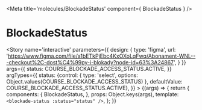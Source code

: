 

<Meta title='molecules/BlockadeStatus' component={ BlockadeStatus } />

# BlockadeStatus

<Story name='interactive'
	parameters={{
		design: {
			type: 'figma',
			url: 'https://www.figma.com/file/a1bETkPjEbc4KxOXoLqFwq/Abonament-WNL---checkout%2C-dost%C4%99py-i-blokady?node-id=63%3A24867',
		}
	}}
	args={{
		status: COURSE_BLOCKADE_ACCESS_STATUS.ACTIVE,
	}}
	argTypes={{
		status: {control: { type: 'select', options: Object.values(COURSE_BLOCKADE_ACCESS_STATUS) }, defaultValue: COURSE_BLOCKADE_ACCESS_STATUS.ACTIVE},
	}}
	>
	{(args) => {
		return {
			components: {
				BlockadeStatus,
			},
			props: Object.keys(args),
			template: `<blockade-status :status="status" />`,
		};
	}}
</Story>
